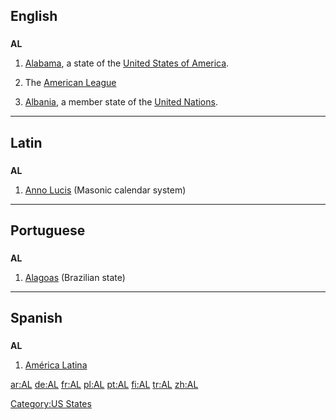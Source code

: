 {{see|Appendix:Variations of "al"}}

==English==

==={{abbreviation}}===
'''AL'''

# [[Alabama]], a state of the [[United States of America]].
# {{baseball}} The [[American League]]
# [[Albania]], a member state of the [[United Nations]].

[[Category:US States]]

----

==Latin==

==={{abbreviation}}===
'''AL'''

# [[Anno Lucis]] (Masonic calendar system)

----

==Portuguese==

==={{abbreviation}}===
'''AL'''

# [[Alagoas]] (Brazilian state)

----

==Spanish==

==={{abbreviation}}===
'''AL'''

# [[América Latina]]

[[ar:AL]]
[[de:AL]]
[[fr:AL]]
[[pl:AL]]
[[pt:AL]]
[[fi:AL]]
[[tr:AL]]
[[zh:AL]]